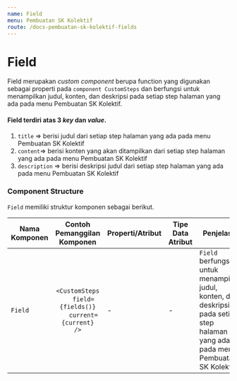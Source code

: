 ```yaml
---
name: Field
menu: Pembuatan SK Kolektif
route: /docs-pembuatan-sk-kolektif-fields
---
```


# Field

Field merupakan *custom component* berupa function yang digunakan sebagai properti pada `component CustomSteps` dan berfungsi untuk menampilkan judul, konten, dan deskripsi pada setiap step halaman yang ada pada menu Pembuatan SK Kolektif.


#### Field terdiri atas 3 *key* dan *value*.
1. `title` => berisi judul dari setiap step halaman yang ada pada menu Pembuatan SK Kolektif
2. `content`=> berisi konten yang akan ditampilkan dari setiap step halaman yang ada pada menu Pembuatan SK Kolektif
3. `description` => berisi deskripsi judul dari setiap step halaman yang ada pada menu Pembuatan SK Kolektif
 

### Component Structure

`Field` memiliki struktur komponen sebagai berikut. 

| Nama Komponen | Contoh Pemanggilan <br/> Komponen                                                                                                                                             | Properti/Atribut | Tipe Data <br/> Atribut | Penjelasan                                                                                                       |
| ------------- | :----------------------------------------------------------------------------------------------------------------------------------------------------------------------------:| ---------------- | ----------------------- | -----------------------------------------------------------------------------------------------------------------|
| `Field`       | `<CustomSteps` <br/>  &nbsp;&nbsp;&nbsp;&nbsp;&nbsp; `field= {fields()}` <br/>  &nbsp;&nbsp;&nbsp;&nbsp;&nbsp; `current= {current}` <br/>  `/>`                               |         -        |            -            | `Field` berfungsi untuk menampilkan <br/> judul, konten, dan deskripsi <br/> pada setiap step halaman <br/> yang ada pada menu <br/> Pembuatan SK Kolektif.|
